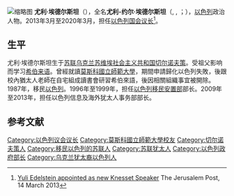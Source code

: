 [[File:Yuli_Edelstein.jpg|缩略图]]
'''尤利·埃德尔斯坦'''（{{lang-he|יולי אדלשטיין}}），全名'''尤利-约尔·埃德尔斯坦'''（{{lang-he|יולי-יואל אדלשטיין}}, {{lang-ru|link=no|Юлий Эдельштейн}}, {{lang-uk|Юлiй Едельштейн}}；{{bd|1958年|8月5日}}），[[以色列|以色列]]政治人物。2013年3月至2020年3月，担任[[以色列国会议长|以色列国会议长]]<ref>[http://www.jpost.com/Headlines/Article.aspx?id=306433 Yuli Edelstein appointed as new Knesset Speaker] {{Wayback|url=http://www.jpost.com/Headlines/Article.aspx?id=306433 |date=20130510192118 }} The Jerusalem Post, 14 March 2013</ref>。

== 生平 ==
尤利·埃德尔斯坦生于[[苏联|苏联]][[乌克兰苏维埃社会主义共和国|乌克兰苏维埃社会主义共和国]][[切尔诺夫策|切尔诺夫策]]。受祖父影响而学习[[希伯来语|希伯来语]]。曾經就讀[[莫斯科國立師範大學|莫斯科國立師範大學]]，期間申請歸化以色列失敗，後跟校內猶太人老師在自宅組成讀書會研習希伯來語，後因相關組織事宜被開除。1987年，移民[[以色列|以色列]]。1996年至1999年，担任[[以色列移民安置部|以色列移民安置部]]部长。2009年至2013年，担任以色列信息及海外犹太人事务部部长。

==参考文献==
{{reflist}}
{{DEFAULTSORT:Edelstein, Yuli-Yoel}}
[[Category:以色列议会议长|Category:以色列议会议长]]
[[Category:莫斯科國立師範大學校友|Category:莫斯科國立師範大學校友]]
[[Category:切尔诺夫策人|Category:切尔诺夫策人]]
[[Category:移民以色列的苏联人|Category:移民以色列的苏联人]]
[[Category:苏联犹太人|Category:苏联犹太人]]
[[Category:以色列政府部长|Category:以色列政府部长]]
[[Category:乌克兰犹太裔以色列人|Category:乌克兰犹太裔以色列人]]